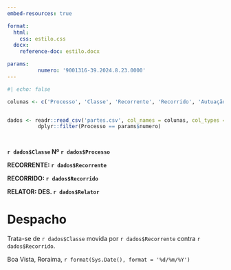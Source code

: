```yaml
---
embed-resources: true

format:
  html:
    css: estilo.css
  docx:
    reference-doc: estilo.docx

params:
          numero: '9001316-39.2024.8.23.0000'
---
```




```r
#| echo: false

colunas <- c('Processo', 'Classe', 'Recorrente', 'Recorrido', 'Autuação', 'Relator')


dados <- readr::read_csv('partes.csv', col_names = colunas, col_types = 'c') |> 
          dplyr::filter(Processo == params$numero)




```


**`r dados$Classe` Nº `r dados$Processo`**

**RECORRENTE: `r dados$Recorrente`**

**RECORRIDO: `r dados$Recorrido`**

**RELATOR: DES. `r dados$Relator`**


# Despacho


Trata-se de `r dados$Classe` movida por `r dados$Recorrente` contra `r dados$Recorrido`.

Boa Vista, Roraima, `r format(Sys.Date(), format = '%d/%m/%Y')` 







